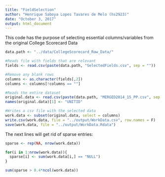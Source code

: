 ```yaml
---
title: "FieldSelection"
author: "Henrique Saboya Lopes Tavares de Melo (hs2923)"
date: "October 3, 2017"
output: html_document
---
```


This code has the purpose of selecting essential columns/variables from the original College Scorecard Data

```r
data.path <- "../data/CollegeScorecard_Raw_Data/"

#Reads file with fields that are relevant
fields <- read.csv(paste(data.path, "SelectedFields.csv", sep = ""))

#Remove any blank rows
columns <- as.character(fields[,2])
columns <- columns[!columns == ""]

#Reads the entire dataset
original.data <- read.csv(paste(data.path, "MERGED2014_15_PP.csv", sep = ""), header = T)
names(original.data)[1] <- "UNITID"

#Writes a csv file with the selected data
work.data <- subset(original.data, select = columns)
write.csv(work.data, file = "../output/WorkData.csv", row.names = F)
save(work.data, file = "../output/WorkData.Rdata")
```

The next lines will get rid of sparse entries:

```r
sparse <- rep(NA, nrow(work.data))

for(i in 1:nrow(work.data)){
  sparse[i] <- sum(work.data[i,] == "NULL")
}

sum(sparse > 0.4*ncol(work.data))
```












